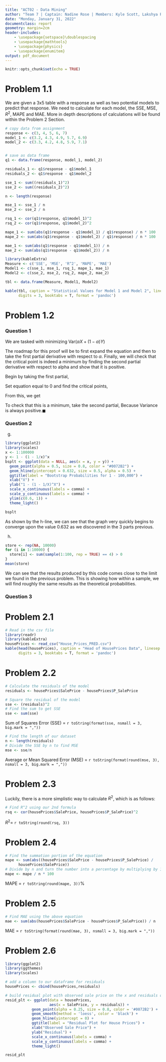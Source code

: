 ```yaml
---
title: "ACT02 - Data Mining"
author: "Team 7 | Captain: Nadine Rose | Members: Kyle Scott, Lakshya Rathore, Bailey LaRea"
date: "Monday, January 31, 2022"
documentclass: report
geometry: margin=2cm
header-includes:
    - \usepackage{setspace}\doublespacing
    - \usepackage{mathtools}
    - \usepackage{physics}
    - \usepackage{enumitem}
output: pdf_document
---
```


\newpage

```r
knitr::opts_chunk$set(echo = TRUE)
```

# Problem 1.1

We are given a 3x5 table with a response as well as two potential models to predict that response. We need to calculate for each model, the SSE, MSE, $R^2$, MAPE and MAE. More in depth descriptions of calculations will be found within the Problem 2 Section.

```r
# copy data from assignment
response <- c(3, 4, 5, 6, 7)
model_1 <- c(3.2, 4.3, 4.9, 5.7, 6.9)
model_2 <- c(3.3, 4.2, 4.8, 5.9, 7.1)


# save as data frame
q1 <- data.frame(response, model_1, model_2)
```

```r
residuals_1 <- q1$response - q1$model_1
residuals_2 <- q1$response - q1$model_2

sse_1 <- sum((residuals_1)^2)
sse_2 <- sum((residuals_2)^2)
```

```r
n <- length(response)

mse_1 <- sse_1 / n
mse_2 <- sse_2 / n
```

```r
rsq_1 <- cor(q1$response, q1$model_1)^2
rsq_2 <- cor(q1$response, q1$model_2)^2
```

```r
mape_1 <- sum(abs(q1$response - q1$model_1) / q1$response) / n * 100
mape_2 <- sum(abs(q1$response - q1$model_2) / q1$response) / n * 100
```

```r
mae_1 <- sum(abs(q1$response - q1$model_1)) / n
mae_2 <- sum(abs(q1$response - q1$model_2)) / n
```

```r
library(kableExtra)
Measure <- c('SSE', 'MSE', 'R^2', 'MAPE', 'MAE')
Model1 <- c(sse_1, mse_1, rsq_1, mape_1, mae_1)
Model2 <- c(sse_2, mse_2, rsq_2, mape_2, mae_2)

tbl <- data.frame(Measure, Model1, Model2)

kable(tbl, caption = "Statistical Values for Model 1 and Model 2", linesep = "\\addlinespace", 
      digits = 3, booktabs = T, format = 'pandoc')
```

# Problem 1.2

### Question 1

We are tasked with minimizing Var$(\alpha X + (1 - \alpha)Y)$

The roadmap for this proof will be to first expand the equation and then to take the first partial derivative with respect to $\alpha$. Finally, we will check that the critical point is indeed a minimum by finding the second partial derivative with respect to alpha and show that it is positive.

\begin{equation}
\text{Var}(\alpha X + (1 - \alpha)Y) = \alpha^2\sigma_{X}^2 + (1 - \alpha)^2\sigma_{Y}^2 + 2\alpha(1 - \alpha)\sigma_{XY}
\end{equation}

Begin by taking the first partial,
\begin{equation}
\pdv{}{\alpha}\text{Var}(\alpha X + (1 - \alpha)Y) = 2\alpha\sigma_{X}^2 - 2\sigma_{Y}^2 + 2\alpha\sigma_{Y}^2 + 2\sigma_{XY} - 4\alpha\sigma_{XY}
\end{equation}

Set equation equal to 0 and find the critical points,
\begin{equation}
2\alpha\sigma_{X}^2 - 2\sigma_{Y}^2 + 2\alpha\sigma_{Y}^2 + 2\sigma_{XY} - 4\alpha\sigma_{XY} = 0
\end{equation}

From this, we get
\begin{equation}
\alpha = \frac{\sigma_{Y}^2 - \sigma_{XY}}{\sigma_{X}^2 + \sigma_{Y}^2 - 2\sigma_{XY}}
\end{equation}

To check that this is a minimum, take the second partial,
\begin{equation}
\pdv{^2}{\alpha^2}\text{Var}(\alpha X + (1 - \alpha)Y) = 2\sigma_{X}^2 + 2\sigma_{Y}^2 - 4\sigma_{XY} = 2\text{Var}(X - Y) \geq 0
\end{equation}
Because Variance is always positive.\hfill$\blacksquare$

### Question 2

\begin{enumerate}[label=(\alph*)]

\item $1 - \frac{1}{n}$

\item $1 - \frac{1}{n}$

\item For bootstrapping sampling with replacement, we have the probability that the $j^{th}$ observation is not the in bootstrap sample is the product of probabilities that each bootstrap observation is not the $j^{th}$ observation from the original sample as these probabilities are independent. For a total of $n$ observations, using the product rule gives us $(1 - \frac{1}{n})^n$

\item P($j^{th}$ observation in the bootstrap sample) = $1 - (1 - \frac{1}{5})^5 \approx 0.672$

\item P($j^{th}$ observation in the bootstrap sample) = $1 - (1 - \frac{1}{100})^{100} \approx 0.634$

\item P($j^{th}$ observation in the bootstrap sample) = $1 - (1 - \frac{1}{10000})^{10000} \approx 0.632$

\end{enumerate}

(g)
```r
library(ggplot2)
library(scales)
x <- 1:100000
y <- 1 - (1 - 1/x)^x
bsplt <- ggplot(data = NULL, aes(x = x, y = y)) +
  geom_point(alpha = 0.5, size = 0.8, color = "#0072B2") +
  geom_hline(yintercept = 0.632, size = 0.5, alpha = 0.5) +
  ggtitle(label = "Bootstrap Probabilities for 1 - 100,000") +
  xlab("X") +
  ylab("1 - (1 - 1/X)^X") +
  scale_x_continuous(labels = comma) +
  scale_y_continuous(labels = comma) +
  ylim(c(0.6, 1)) +
  theme_light()

bsplt
```

As shown by the h-line, we can see that the graph very quickly begins to converge upon the value 0.632 as we discovered in the 3 parts previous.

(h)
```r
store <- rep(NA, 10000)
for (i in 1:10000) {
  store[i] <- sum(sample(1:100, rep = TRUE) == 4) > 0
}
mean(store)

```

We can see that the results produced by this code comes close to the limit we found in the previous problem. This is showing how within a sample, we will find roughly the same results as the theoretical probabilities.

\newpage

### Question 3

\begin{enumerate}[label=(\alph*)]
\item k-fold cross validation is implemented by having a single parameter that refers to the number of groups that a data set will be split into. When a certain value for k is chosen, it will replace k and k=15 means it is 15-fold. It is used in ML to learn modeling on data not seen. It is less biased than a test split.
  \begin{enumerate}[label=(\roman*)]
    \item You will shuffle the data
    \item Split into k groups
    \item Fit a model on the training set to investigate the test set
    \item Keep the evaluation score and get rid of the model
  \end{enumerate}
\item Advantages and disadvantages to k-fold cross validation:
  \begin{enumerate}[label=(\roman*)]
    \item The advantages of k-fold cross validation relative to validation set approach is that the computation time is reduced as the repetition of the process is limited to k times, it has reduced bias, the variance of the resulting estimate is reduced as k increases, and every data point get to be tested exactly once and is used for training (k-1) times. The limitation of k-fold cross validation is that the training algorithm is computationally intensive as the algorithm has to rerun from scratch for k times. Validation set approach is better in some ways for example using this method the MSE can be calculated using any modeling algorithm and without even sorting the data. 
    \item The advantage of using k-fold cross validation vs LOOCV is that it takes into consideration more than one observation. It is also very intensive computationally vs k-fold. k-fold is also better since it has less bias. LOOCV is better as it addresses the drawback of using smaller datasets. 
  \end{enumerate}
\end{enumerate}

# Problem 2.1

```r
# Read in the csv file
library(readr)
library(kableExtra)
housePrices <- read_csv("House_Prices_PRED.csv")
kable(head(housePrices), caption = "Head of HousePrices Data", linesep = "\\addlinespace", 
      digits = 3, booktabs = T, format = 'pandoc')
```

# Problem 2.2

\begin{equation}
\text{SSE} = \sum_{i = 1}^{n}(Y_{i} - \hat{f}(x_{i}))^2
\end{equation}

```r
# Calculate the residuals of the model
residuals <- housePrices$SalePrice - housePrices$P_SalePrice

# Square the residual of the model
sse <- (residuals)^2
# Find the sum to get SSE
sse <- sum(sse)
```

Sum of Squares Error (SSE) = `r toString(format(sse, nsmall = 3, big.mark = ","))`

\par\noindent\rule{\textwidth}{0.4pt}

\begin{equation}
\text{MSE} = \frac{\text{SSE}}{n}
\end{equation}

```r
# Find the length of our dataset
n <- length(residuals)
# Divide the SSE by n to find MSE
mse <- sse/n
```

Average or Mean Squared Error (MSE) = `r toString(format(round(mse, 3), nsmall = 3, big.mark = ","))`

# Problem 2.3

\begin{equation}
R^2 = 1 - \frac{\sum_{i = 1}^{n}(Y_{i} - \hat{f}(x_{i}))^2}{\sum_{i = 1}^{n}(Y_{i} - \bar{Y_{i}})^2}
\end{equation}

Luckily, there is a more simplistic way to calculate $R^2$, which is as follows:

\begin{equation}
R^2 = cor(Y_{i}, \hat{f}(x_{i}))^2
\end{equation}

```r
# Find R^2 using our 2nd formula
rsq <- cor(housePrices$SalePrice, housePrices$P_SalePrice)^2
```

$R^2 =$ 
`r toString(round(rsq, 3))`

# Problem 2.4

\begin{equation}
\text{MAPE} = \frac{100\%}{n}\sum_{i = 1}^{n}\left|\frac{Y_{i} - \hat{f}(x_{i})}{Y_{i}}\right|
\end{equation}

```r
# Find the summation portion of the equation
mape <- sum(abs((housePrices$SalePrice - housePrices$P_SalePrice) / 
      housePrices$SalePrice))
# Divide by n and turn the number into a percentage by multiplying by 100
mape <- mape / n * 100
```

MAPE = `r toString(round(mape, 3))`\%

# Problem 2.5

\begin{equation}
\text{MAE} = \frac{\sum_{i = 1}^{n}\left|\hat{f}(x_{i}) - Y_{i}\right|}{n}
\end{equation}

```r
# Find MAE using the above equation
mae <- sum(abs(housePrices$SalePrice - housePrices$P_SalePrice)) / n
```

MAE = `r toString(format(round(mae, 3), nsmall = 3, big.mark = ","))`

# Problem 2.6

```r
library(ggplot2)
library(ggthemes)
library(scales)

# add a column to our dataframe for residuals
housePrices <- cbind(housePrices,residuals)

# build residual plot with observed sale price on the x and residuals on the y
resid_plt <- ggplot(data = housePrices, 
                    aes(x = SalePrice, y = residuals)) +
            geom_point(alpha = 0.25, size = 0.8, color = '#0072B2') +
            geom_smooth(method = 'loess', color = 'black') +
            geom_hline(yintercept = 0) +
            ggtitle(label = "Residual Plot for House Prices") +
            xlab("Observed Sale Price") +
            ylab("Residual") +
            scale_x_continuous(labels = comma) +
            scale_y_continuous(labels = comma) +
            theme_light()

resid_plt
```